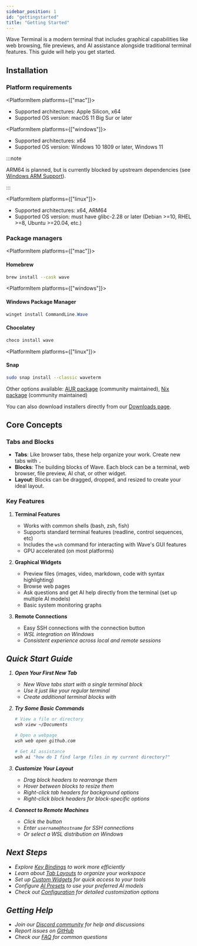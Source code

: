 ```yaml
---
sidebar_position: 1
id: "gettingstarted"
title: "Getting Started"
---
```



Wave Terminal is a modern terminal that includes graphical capabilities like web browsing, file previews, and AI assistance alongside traditional terminal features. This guide will help you get started.

## Installation

<PlatformProvider>
  <PlatformSelectorButton />

### Platform requirements

<PlatformItem platforms={["mac"]}>

- Supported architectures: Apple Silicon, x64
- Supported OS version: macOS 11 Big Sur or later

</PlatformItem>

<PlatformItem platforms={["windows"]}>

- Supported architectures: x64
- Supported OS version: Windows 10 1809 or later, Windows 11

:::note

ARM64 is planned, but is currently blocked by upstream dependencies (see [Windows ARM Support](https://github.com/wavetermdev/waveterm/issues/928)).

:::

</PlatformItem>

<PlatformItem platforms={["linux"]}>

- Supported architectures: x64, ARM64
- Supported OS version: must have glibc-2.28 or later (Debian >=10, RHEL >=8, Ubuntu >=20.04, etc.)

</PlatformItem>

### Package managers

<PlatformItem platforms={["mac"]}>

#### Homebrew

```bash
brew install --cask wave
```

</PlatformItem>

<PlatformItem platforms={["windows"]}>

#### Windows Package Manager

```powershell
winget install CommandLine.Wave
```

#### Chocolatey

```powershell
choco install wave
```

</PlatformItem>

<PlatformItem platforms={["linux"]}>

#### Snap

```bash
sudo snap install --classic waveterm
```

Other options available: [AUR package](https://aur.archlinux.org/packages/waveterm) (community maintained), [Nix package](https://search.nixos.org/packages?channel=unstable&show=waveterm) (community maintained)

</PlatformItem>

You can also download installers directly from our [Downloads page](https://www.waveterm.dev/download).

## Core Concepts

### Tabs and Blocks

- **Tabs**: Like browser tabs, these help organize your work. Create new tabs with <Kbd k="Cmd:t"/>.
- **Blocks**: The building blocks of Wave. Each block can be a terminal, web browser, file preview, AI chat, or other widget.
- **Layout**: Blocks can be dragged, dropped, and resized to create your ideal layout.

### Key Features

1. **Terminal Features**

   - Works with common shells (bash, zsh, fish)
   - Supports standard terminal features (readline, control sequences, etc)
   - Includes the `wsh` command for interacting with Wave's GUI features
   - GPU accelerated (on most platforms)

2. **Graphical Widgets**

   - Preview files (images, video, markdown, code with syntax highlighting)
   - Browse web pages
   - Ask questions and get AI help directly from the terminal (set up multiple AI models)
   - Basic system monitoring graphs

3. **Remote Connections**
   - Easy SSH connections with the connection button <i className="fa-sharp fa-laptop"/>
   - WSL integration on Windows
   - Consistent experience across local and remote sessions

## Quick Start Guide

1. **Open Your First New Tab**

   - New Wave tabs start with a single terminal block
   - Use it just like your regular terminal
   - Create additional terminal blocks with <Kbd k="Cmd:n"/>

2. **Try Some Basic Commands**

   ```bash
   # View a file or directory
   wsh view ~/Documents

   # Open a webpage
   wsh web open github.com

   # Get AI assistance
   wsh ai "how do I find large files in my current directory?"
   ```

3. **Customize Your Layout**

   - Drag block headers to rearrange them
   - Hover between blocks to resize them
   - Right-click tab headers for background options
   - Right-click block headers for block-specific options

4. **Connect to Remote Machines**
   - Click the <i className="fa-sharp fa-laptop"/> button
   - Enter `username@hostname` for SSH connections
   - Or select a WSL distribution on Windows

## Next Steps

- Explore [Key Bindings](./keybindings) to work more efficiently
- Learn about [Tab Layouts](./layout) to organize your workspace
- Set up [Custom Widgets](./customwidgets) for quick access to your tools
- Configure [AI Presets](./ai-presets) to use your preferred AI models
- Check out [Configuration](./config) for detailed customization options

## Getting Help

- Join our [Discord community](https://discord.gg/XfvZ334gwU) for help and discussions
- Report issues on [GitHub](https://github.com/wavetermdev/waveterm/issues)
- Check our [FAQ](./faq) for common questions

</PlatformProvider>
